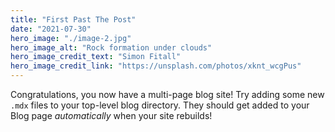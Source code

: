 ```yaml
---
title: "First Past The Post"
date: "2021-07-30"
hero_image: "./image-2.jpg"
hero_image_alt: "Rock formation under clouds"
hero_image_credit_text: "Simon Fitall"
hero_image_credit_link: "https://unsplash.com/photos/xknt_wcgPus"
---
```


Congratulations, you now have a multi-page blog site! Try adding some new `.mdx` files to your top-level blog directory. They should get added to your Blog page *automatically* when your site rebuilds!